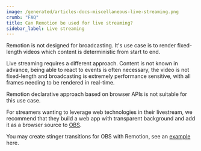 ```yaml
---
image: /generated/articles-docs-miscellaneous-live-streaming.png
crumb: "FAQ"
title: Can Remotion be used for live streaming?
sidebar_label: Live streaming
---
```


Remotion is not designed for broadcasting. It's use case is to render fixed-length videos which content is deterministic from start to end.

Live streaming requires a different approach. Content is not known in advance, being able to react to events is often necessary, the video is not fixed-length and broadcasting is extremely performance sensitive, with all frames needing to be rendered in real-time.

Remotion declarative approach based on browser APIs is not suitable for this use case.

For streamers wanting to leverage web technologies in their livestream, we recommend that they build a web app with transparent background and add it as a browser source to [OBS](https://obsproject.com/).

You may create stinger transitions for OBS with Remotion, see an [example](https://github.com/JonnyBurger/ledevevent-stinger) here.
